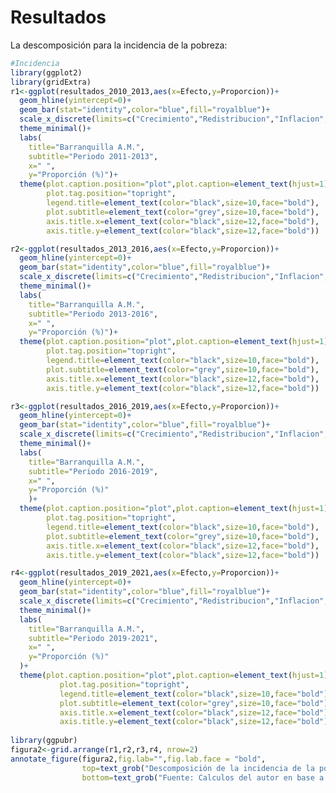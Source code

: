 # Resultados

La descomposición para la incidencia de la pobreza:

```r
#Incidencia
library(ggplot2)
library(gridExtra)
r1<-ggplot(resultados_2010_2013,aes(x=Efecto,y=Proporcion))+
  geom_hline(yintercept=0)+
  geom_bar(stat="identity",color="blue",fill="royalblue")+
  scale_x_discrete(limits=c("Crecimiento","Redistribucion","Inflacion", "Cambio total"))+
  theme_minimal()+
  labs(
    title="Barranquilla A.M.",
    subtitle="Periodo 2011-2013",
    x=" ",
    y="Proporción (%)")+
  theme(plot.caption.position="plot",plot.caption=element_text(hjust=1),legend.position="right",
        plot.tag.position="topright",
        legend.title=element_text(color="black",size=10,face="bold"),
        plot.subtitle=element_text(color="grey",size=10,face="bold"),
        axis.title.x=element_text(color="black",size=12,face="bold"),
        axis.title.y=element_text(color="black",size=12,face="bold"))

r2<-ggplot(resultados_2013_2016,aes(x=Efecto,y=Proporcion))+
  geom_hline(yintercept=0)+
  geom_bar(stat="identity",color="blue",fill="royalblue")+
  scale_x_discrete(limits=c("Crecimiento","Redistribucion","Inflacion", "Cambio total"))+
  theme_minimal()+
  labs(
    title="Barranquilla A.M.",
    subtitle="Periodo 2013-2016",
    x=" ",
    y="Proporción (%)")+
  theme(plot.caption.position="plot",plot.caption=element_text(hjust=1),legend.position="right",
        plot.tag.position="topright",
        legend.title=element_text(color="black",size=10,face="bold"),
        plot.subtitle=element_text(color="grey",size=10,face="bold"),
        axis.title.x=element_text(color="black",size=12,face="bold"),
        axis.title.y=element_text(color="black",size=12,face="bold"))

r3<-ggplot(resultados_2016_2019,aes(x=Efecto,y=Proporcion))+
  geom_hline(yintercept=0)+
  geom_bar(stat="identity",color="blue",fill="royalblue")+
  scale_x_discrete(limits=c("Crecimiento","Redistribucion","Inflacion","Cambio total"))+
  theme_minimal()+
  labs(
    title="Barranquilla A.M.",
    subtitle="Periodo 2016-2019",
    x=" ",
    y="Proporción (%)"
    )+
  theme(plot.caption.position="plot",plot.caption=element_text(hjust=1),legend.position="right",
        plot.tag.position="topright",
        legend.title=element_text(color="black",size=10,face="bold"),
        plot.subtitle=element_text(color="grey",size=10,face="bold"),
        axis.title.x=element_text(color="black",size=12,face="bold"),
        axis.title.y=element_text(color="black",size=12,face="bold"))

r4<-ggplot(resultados_2019_2021,aes(x=Efecto,y=Proporcion))+
  geom_hline(yintercept=0)+
  geom_bar(stat="identity",color="blue",fill="royalblue")+
  scale_x_discrete(limits=c("Crecimiento","Redistribucion","Inflacion", "Cambio total"))+
  theme_minimal()+
  labs(
    title="Barranquilla A.M.",
    subtitle="Periodo 2019-2021",
    x=" ",
    y="Proporción (%)"
  )+
  theme(plot.caption.position="plot",plot.caption=element_text(hjust=1),legend.position="right",
           plot.tag.position="topright",
           legend.title=element_text(color="black",size=10,face="bold"),
           plot.subtitle=element_text(color="grey",size=10,face="bold"),
           axis.title.x=element_text(color="black",size=12,face="bold"),
           axis.title.y=element_text(color="black",size=12,face="bold"))
  
library(ggpubr)
figura2<-grid.arrange(r1,r2,r3,r4, nrow=2)
annotate_figure(figura2,fig.lab="",fig.lab.face = "bold",
                top=text_grob("Descomposición de la incidencia de la pobreza",face="bold"),
                bottom=text_grob("Fuente: Calculos del autor en base a Kolenikov-Shorrocks (2005)",hjust=1,x=1))

```







